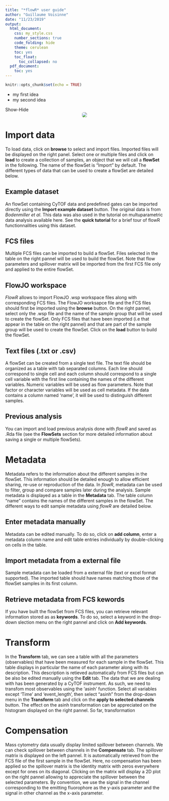 ```yaml
---
title: "*flowR* user guide"
author: "Guillaume Voisinne"
date: "11/23/2019"
output:
  html_document:
    css: my_style.css
    number_sections: true
    code_folding: hide
    theme: cerulean
    toc: yes
    toc_float:
      toc_collapsed: no
  pdf_document:
    toc: yes
---
```


```r
knitr::opts_chunk$set(echo = TRUE)
```

<script src="./my_script.js"></script>


<div class = "blue">
- my first idea
- my second idea
</div>


<a onclick="togglebis('foo');">Show-Hide</a>
<div id = "foo1" class="content">

<center>
<img src="Screenshot.png" style="border-radius:5px">
</center>

</div>
	

# Import data

To load data, click on **browse** to select and import files. Imported files will be displayed on the right panel. Select one or multiple files and click on **load** to create a collection of samples, an object that we will call a **flowSet** in the following. The name of the flowSet is "Import" by default. 
The different types of data that can be used to create a flowSet are detailed below.

## Example dataset

An flowSet containing CyTOF data and predefined gates can be imported directly using the **Import example dataset** button. The original data is from *Bodenmiller et al*. This data was also used in the tutorial on multuparametric data analysis available here. See the **quick tutorial** for a brief tour of flowR functionnalities using this dataset.

## FCS files

Multiple FCS files can be imported to build a flowSet. Files selected in the table on the right pannel will be used to build the flowSet. Note that flow parameters and spillover matrix will be imported from the first FCS file only and applied to the entire flowSet.

## FlowJO workspace

*FlowR* allows to import FlowJO .wsp workspace files along with corresponding FCS files. The FlowJO worksapce file and the FCS files should first be imported using the **browse** button. On the right pannel, select only the .wsp file and the name of the sample group that will be used to create the flowSet. Only FCS files that have been imported (i.e that appear in the table on the right pannel) and that are part of the sample group will be used to create the flowSet. Click on the **load** button to build the flowSet.

## Text files (.txt or .csv)

A flowSet can be created from a single text file. The text file should be organized as a table with tab separated columns. Each line should correspond to single cell and each column should correspond to a single cell variable with the first line containing the names of the different variables. Numeric variables will be used as flow parameters. Note that factor or character variables will be used as cell metadata. If the data contains a column named 'name', it will be used to distinguish different samples.

## Previous analysis

You can import and load previous analysis done with *flowR* and saved as .Rda file (see the **FlowSets** section for more detailed information about saving a single or multiple flowSets).

# Metadata

Metadata refers to the information about the different samples in the flowSet. This information should be detailed enough to allow efficient sharing, re-use or reproduction of the data. In *flowR*, metadata can be used to filter, group and compare samples later during the analysis.
Sample metadata is displayed as a table in the **Metadata** tab. The table column "name" contains the names of the different samples in the flowSet. The different ways to edit sample metadata using *flowR* are detailed below.

## Enter metadata manually

Metadata can be edited manually. To do so, click on **add column**, enter a metadata column name and edit table entries individually by double-clicking on cells in the table.

## Import metadata from a external file

Sample metadata can be loaded from a external file (text or excel format supported). The imported table should have names matching those of the flowSet samples in its first column.

## Retrieve metadata from FCS kewords

If you have built the flowSet from FCS files, you can retrieve relevant information stored as as **keywords**. To do so, select a keyword in the drop-down slection menu on the right pannel and click on **Add keywords**. 

# Transform

In the **Transform** tab, we can see a table with all the parameters (observables) that have been measured for each sample in the flowSet. This table displays in particular the name of each parameter along with its description. This description is retieved automatically from FCS files but can be also be edited manually using the **Edit** tab. The data that we are dealing with has been generated by a CyTOF instrument. As such, we need to transfom most observables using the 'asinh' function. Select all variables except 'Time' and 'event_length', then select "asinh" from the drop-down menu in the **Transform** tab and click on the **apply to selected channels** button. The effect on the asinh transformation can be appreciated on the histogram displayed on the right pannel. So far, transformation  

# Compensation

Mass cytometry data usually display limited spillover between channels. We can check spillover between channels in the **Compensate** tab. The spillover matrix is displayed on the left pannel. It is automatically retrieved from the FCS file of the first sample in the flowSet. Here, no compensation has been applied so the spillover matrix is the identity matrix with zeros everywhere except for ones on its diagonal. Clicking on the matrix will display a 2D plot on the right pannel allowing to appreciate the spillover between the selected parameters. By convention, we use the signal in the channel corresponding to the emitting fluorophore as the y-axis parameter and the signal in other channel as the x-axis parameter.
